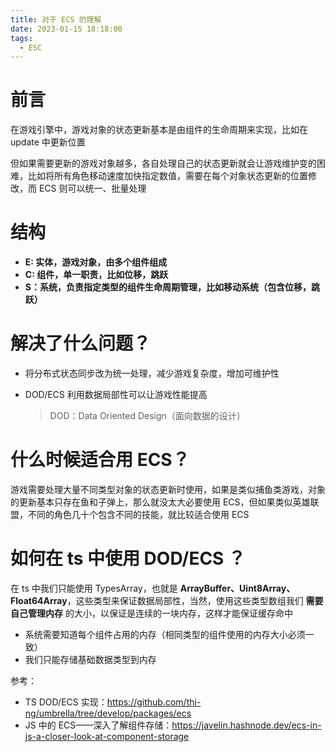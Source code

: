 ```yaml
---
title: 对于 ECS 的理解
date: 2023-01-15 18:18:00
tags:
  - ESC
---
```


# 前言

在游戏引擎中，游戏对象的状态更新基本是由组件的生命周期来实现，比如在 update 中更新位置

但如果需要更新的游戏对象越多，各自处理自己的状态更新就会让游戏维护变的困难，比如将所有角色移动速度加快指定数值，需要在每个对象状态更新的位置修改，而 ECS 则可以统一、批量处理

# 结构

- **E: 实体，游戏对象，由多个组件组成**
- **C: 组件，单一职责，比如位移，跳跃**
- **S：系统，负责指定类型的组件生命周期管理，比如移动系统（包含位移，跳跃）**

# 解决了什么问题？

- 将分布式状态同步改为统一处理，减少游戏复杂度，增加可维护性

- DOD/ECS 利用数据局部性可以让游戏性能提高
  > DOD：Data Oriented Design（面向数据的设计）

# 什么时候适合用 ECS？

游戏需要处理大量不同类型对象的状态更新时使用，如果是类似捕鱼类游戏，对象的更新基本只存在鱼和子弹上，那么就没太大必要使用 ECS，但如果类似英雄联盟，不同的角色几十个包含不同的技能，就比较适合使用 ECS

# 如何在 ts 中使用 DOD/ECS ？

在 ts 中我们只能使用 TypesArray，也就是 **ArrayBuffer、Uint8Array、Float64Array**，这些类型来保证数据局部性，当然，使用这些类型数组我们 **需要自己管理内存** 的大小，以保证是连续的一块内存，这样才能保证缓存命中

- 系统需要知道每个组件占用的内存（相同类型的组件使用的内存大小必须一致）
- 我们只能存储基础数据类型到内存

参考：

- TS DOD/ECS 实现：https://github.com/thi-ng/umbrella/tree/develop/packages/ecs
- JS 中的 ECS——深入了解组件存储：https://javelin.hashnode.dev/ecs-in-js-a-closer-look-at-component-storage
